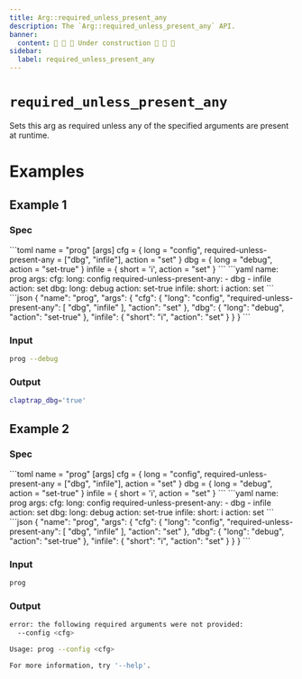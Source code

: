 ```yaml
---
title: Arg::required_unless_present_any
description: The `Arg::required_unless_present_any` API.
banner:
  content: 🚧 🚧 🚧 Under construction 🚧 🚧 🚧
sidebar:
  label: required_unless_present_any
---
```



# `required_unless_present_any` <LinkButton href="https://docs.rs/clap/latest/clap/struct.Arg.html#method.required_unless_present_any" icon="open-book" variant="minimal"></LinkButton>

<Badge text="since 0.1.0" size="small" />

Sets this arg as required unless any of the specified arguments are present at runtime.

# Examples
## Example 1

### Spec

<Tabs syncKey="format">
  <TabItem label="TOML">
```toml
name = "prog"
[args]
cfg = { long = "config", required-unless-present-any = ["dbg", "infile"], action = "set" }
dbg = { long = "debug", action = "set-true" }
infile = { short = 'i', action = "set" }
```
  </TabItem>
  <TabItem label="YAML">
```yaml
name: prog
args:
  cfg:
    long: config
    required-unless-present-any:
    - dbg
    - infile
    action: set
  dbg:
    long: debug
    action: set-true
  infile:
    short: i
    action: set
```
  </TabItem>
  <TabItem label="JSON">
```json
{
  "name": "prog",
  "args": {
    "cfg": {
      "long": "config",
      "required-unless-present-any": [
        "dbg",
        "infile"
      ],
      "action": "set"
    },
    "dbg": {
      "long": "debug",
      "action": "set-true"
    },
    "infile": {
      "short": "i",
      "action": "set"
    }
  }
}
```
  </TabItem>
</Tabs>

### Input

```bash
prog --debug
```

### Output

```bash
claptrap_dbg='true'
```
## Example 2

### Spec

<Tabs syncKey="format">
  <TabItem label="TOML">
```toml
name = "prog"
[args]
cfg = { long = "config", required-unless-present-any = ["dbg", "infile"], action = "set" }
dbg = { long = "debug", action = "set-true" }
infile = { short = 'i', action = "set" }
```
  </TabItem>
  <TabItem label="YAML">
```yaml
name: prog
args:
  cfg:
    long: config
    required-unless-present-any:
    - dbg
    - infile
    action: set
  dbg:
    long: debug
    action: set-true
  infile:
    short: i
    action: set
```
  </TabItem>
  <TabItem label="JSON">
```json
{
  "name": "prog",
  "args": {
    "cfg": {
      "long": "config",
      "required-unless-present-any": [
        "dbg",
        "infile"
      ],
      "action": "set"
    },
    "dbg": {
      "long": "debug",
      "action": "set-true"
    },
    "infile": {
      "short": "i",
      "action": "set"
    }
  }
}
```
  </TabItem>
</Tabs>

### Input

```bash
prog
```

### Output

```bash
error: the following required arguments were not provided:
  --config <cfg>

Usage: prog --config <cfg>

For more information, try '--help'.
```
